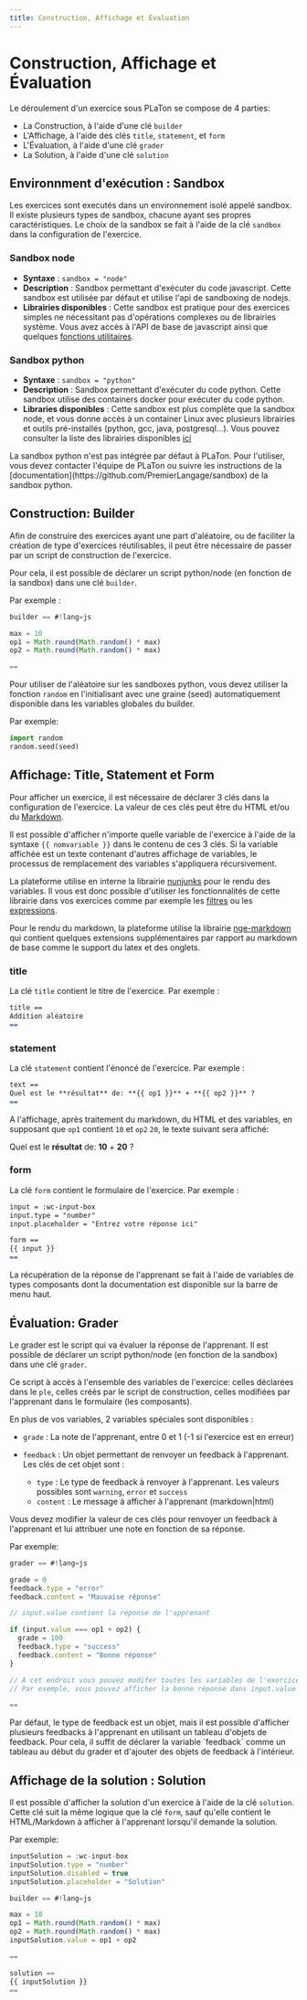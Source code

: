 ```yaml
---
title: Construction, Affichage et Évaluation
---
```



# Construction, Affichage et Évaluation

Le déroulement d'un exercice sous PLaTon se compose de 4 parties:

- La Construction, à l'aide d'une clé `builder`
- L'Affichage, à l'aide des clés `title`, `statement`, et `form`
- L'Évaluation, à l'aide d'une clé `grader`
- La Solution, à l'aide d'une clé `solution`

## Environnment d'exécution : Sandbox

Les exercices sont executés dans un environnement isolé appelé sandbox. Il existe plusieurs types de sandbox, chacune ayant ses propres caractéristiques.
Le choix de la sandbox se fait à l'aide de la clé `sandbox` dans la configuration de l'exercice.

### Sandbox node

- **Syntaxe** : `sandbox = "node"`
- **Description** : Sandbox permettant d'exécuter du code javascript. Cette sandbox est utilisée par défaut et utilise l'api de sandboxing de nodejs.
- **Librairies disponibles** : Cette sandbox est pratique pour des exercices simples ne nécessitant pas d'opérations complexes ou de librairies système.
  Vous avez accès à l'API de base de javascript ainsi que quelques [fonctions utilitaires](https://github.com/cisstech/platon/blob/main/libs/feature/player/server/src/lib/sandboxes/node/node-sandbox-api.ts#L22).

### Sandbox python

- **Syntaxe** : `sandbox = "python"`
- **Description** : Sandbox permettant d'exécuter du code python. Cette sandbox utilise des containers docker pour exécuter du code python.
- **Libraries disponibles** : Cette sandbox est plus complète que la sandbox node, et vous donne accès à un container Linux avec plusieurs librairies et outils pré-installés (python, gcc, java, postgresql...).
  Vous pouvez consulter la liste des librairies disponibles [ici](https://github.com/PremierLangage/sandbox/blob/master/docker/Dockerfile)

<Callout type="warning">
  La sandbox python n'est pas intégrée par défaut à PLaTon. Pour l'utiliser, vous devez contacter l'équipe de PLaTon ou
  suivre les instructions de la [documentation](https://github.com/PremierLangage/sandbox) de la sandbox python.
</Callout>

## Construction: Builder

Afin de construire des exercices ayant une part d'aléatoire, ou de faciliter la création de type d'exercices réutilisables, il peut être nécessaire de passer par un script de construction de l'exercice.

Pour cela, il est possible de déclarer un script python/node (en fonction de la sandbox) dans une clé `builder`.

Par exemple :

```js
builder == #!lang=js

max = 10
op1 = Math.round(Math.random() * max)
op2 = Math.round(Math.random() * max)

==
```

Pour utiliser de l'aléatoire sur les sandboxes python, vous devez utiliser la fonction `random` en l'initialisant avec une graine (seed) automatiquement disponible dans les variables globales du builder.

Par exemple:

```python
import random
random.seed(seed)
```

## Affichage: Title, Statement et Form

Pour afficher un exercice, il est nécessaire de déclarer 3 clés dans la configuration de l'exercice. La valeur de ces clés peut être du HTML et/ou du [Markdown](https://fr.wikipedia.org/wiki/Markdown).

Il est possible d'afficher n'importe quelle variable de l'exercice à l'aide de la syntaxe `{{ nomvariable }}` dans le contenu de ces 3 clés.
Si la variable affichée est un texte contenant d'autres affichage de variables, le processus de remplacement des variables s'appliquera récursivement.

La plateforme utilise en interne la librairie [nunjunks](https://mozilla.github.io/nunjucks/) pour le rendu des variables. Il vous est donc possible d'utiliser les fonctionnalités de cette librairie dans vos exercices
comme par exemple les [filtres](https://mozilla.github.io/nunjucks/templating.html#filters) ou les [expressions](https://mozilla.github.io/nunjucks/templating.html#if-expression).

Pour le rendu du markdown, la plateforme utilise la librairie [nge-markdown](https://cisstech.github.io/nge/docs/nge-markdown/cheatsheet) qui contient quelques extensions supplémentaires par rapport au markdown de base comme le support du latex et des onglets.

### title

La clé `title` contient le titre de l'exercice. Par exemple :

```markdown
title ==
Addition aléatoire
==
```

### statement

La clé `statement` contient l'énoncé de l'exercice. Par exemple :

```markdown
text ==
Quel est le **résultat** de: **{{ op1 }}** + **{{ op2 }}** ?
==
```

A l'affichage, après traitement du markdown, du HTML et des variables, en supposant que `op1` contient `10` et `op2` `20`, le texte suivant sera affiché:

Quel est le **résultat** de: **10** + **20** ?

### form

La clé `form` contient le formulaire de l'exercice. Par exemple :

```markdown
input = :wc-input-box
input.type = "number"
input.placeholder = "Entrez votre réponse ici"

form ==
{{ input }}
==
```

<Callout type="info">
  La récupération de la réponse de l'apprenant se fait à l'aide de variables de types composants dont la documentation
  est disponible sur la barre de menu haut.
</Callout>

## Évaluation: Grader

Le grader est le script qui va évaluer la réponse de l'apprenant. Il est possible de déclarer un script python/node (en fonction de la sandbox) dans une clé `grader`.

Ce script à accès à l'ensemble des variables de l'exercice: celles déclarées dans le `ple`, celles créés par le script de construction, celles modifiées par l'apprenant dans le formulaire (les composants).

En plus de vos variables, 2 variables spéciales sont disponibles :

- `grade` : La note de l'apprenant, entre 0 et 1 (-1 si l'exercice est en erreur)

- `feedback` : Un objet permettant de renvoyer un feedback à l'apprenant. Les clés de cet objet sont :
  - `type` : Le type de feedback à renvoyer à l'apprenant. Les valeurs possibles sont `warning`, `error` et `success`
  - `content` : Le message à afficher à l'apprenant (markdown|html)

Vous devez modifier la valeur de ces clés pour renvoyer un feedback à l'apprenant et lui attribuer une note en fonction de sa réponse.

Par exemple:

```js
grader == #!lang=js

grade = 0
feedback.type = "error"
feedback.content = "Mauvaise réponse"

// input.value contient la réponse de l'apprenant

if (input.value === op1 + op2) {
  grade = 100
  feedback.type = "success"
  feedback.content = "Bonne réponse"
}

// A cet endroit vous pouvez modifer toutes les variables de l'exercice avant de les renvoyer à l'apprenant.
// Par exemple, vous pouvez afficher la bonne réponse dans input.value

==

```

<Callout type="info">
  Par défaut, le type de feedback est un objet, mais il est possible d'afficher plusieurs feedbacks à l'apprenant en
  utilisant un tableau d'objets de feedback. Pour cela, il suffit de déclarer la variable `feedback` comme un tableau au
  début du grader et d'ajouter des objets de feedback à l'intérieur.
</Callout>

## Affichage de la solution : Solution

Il est possible d'afficher la solution d'un exercice à l'aide de la clé `solution`. Cette clé suit la même logique que la clé `form`, sauf qu'elle contient le HTML/Markdown à afficher à l'apprenant lorsqu'il demande la solution.

Par exemple:

```js
inputSolution = :wc-input-box
inputSolution.type = "number"
inputSolution.disabled = true
inputSolution.placeholder = "Solution"

builder == #!lang=js

max = 10
op1 = Math.round(Math.random() * max)
op2 = Math.round(Math.random() * max)
inputSolution.value = op1 + op2

==

solution ==
{{ inputSolution }}
==
```
